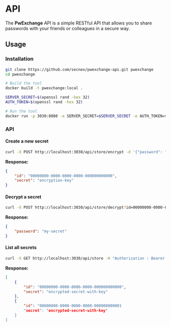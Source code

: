 # API

The **PwExchange** API is a simple RESTful API that allows you to share passwords with your friends or colleagues in a secure way. 

## Usage

### Installation

```bash
git clone https://github.com/secnex/pwexchange-api.git pwexchange
cd pwexchange

# Build the tool
docker build -t pwexchange:local .

SERVER_SECRET=$(openssl rand -hex 32)
AUTH_TOKEN=$(openssl rand -hex 32)

# Run the tool
docker run -p 3030:8080 -e SERVER_SECRET=$SERVER_SECRET -e AUTH_TOKEN=$AUTH_TOKEN pwexchange:local
```

### API

#### Create a new secret

```bash
curl -X POST http://localhost:3030/api/store/encrypt -d '{"password": "my-secret"}' -H "Authorization : Bearer $AUTH_TOKEN"
```

**Response:**

```json
{
    "id": "00000000-0000-0000-0000-000000000000",
    "secret": "encryption-key"
}
```

#### Decrypt a secret

```bash
curl -X POST http://localhost:3030/api/store/decrypt?id=00000000-0000-0000-0000-000000000000 -d '{"secret": "encryption-key"}' -H "Authorization : Bearer $AUTH_TOKEN"
```

**Response:**

```json
{
    "password": "my-secret"
}
```

#### List all secrets

```bash
curl -X GET http://localhost:3030/api/store -H "Authorization : Bearer $AUTH_TOKEN"
```

**Response:**

```json
[
    {
        "id": "00000000-0000-0000-0000-000000000000",
        "secret": "encrypted-secret-with-key"
    },
    {
        "id": "00000000-0000-0000-0000-000000000001
        "secret": "encrypted-secret-with-key"
    }
]
```